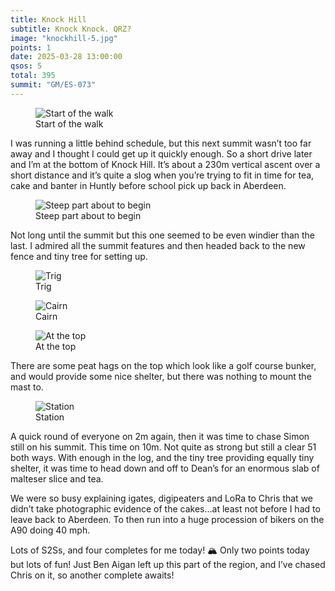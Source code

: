 ```yaml
---
title: Knock Hill
subtitle: Knock Knock. QRZ?
image: "knockhill-5.jpg"
points: 1
date: 2025-03-28 13:00:00
qsos: 5
total: 395
summit: "GM/ES-073"
---
```


![Start of the walk](knockhill-7.jpg)

I was running a little behind schedule, but this next summit wasn't too far away and I thought I could get up it quickly enough. So a short drive later and I’m at the bottom of Knock Hill. It’s about a 230m vertical ascent over a short distance and it’s quite a slog when you’re trying to fit in time for tea, cake and banter in Huntly before school pick up back in Aberdeen.

![Steep part about to begin](knockhill-6.jpg)

Not long until the summit but this one seemed to be even windier than the last. I admired all the summit features and then headed back to the new fence and tiny tree for setting up.

![Trig](knockhill-4.jpg)

![Cairn](knockhill-3.jpg)

![At the top](knockhill-5.jpg)

There are some peat hags on the top which look like a golf course bunker, and would provide some nice shelter, but there was nothing to mount the mast to.

![Station](knockhill-2.jpg)

A quick round of everyone on 2m again, then it was time to chase Simon still on his summit. This time on 10m. Not quite as strong but still a clear 51 both ways. With enough in the log, and the tiny tree providing equally tiny shelter, it was time to head down and off to Dean’s for an enormous slab of malteser slice and tea.

We were so busy explaining igates, digipeaters and LoRa to Chris that we didn’t take photographic evidence of the cakes…at least not before I had to leave back to Aberdeen. To then run into a huge procession of bikers on the A90 doing 40 mph.

Lots of S2Ss, and four completes for me today! 🏔️ Only two points today but lots of fun! Just Ben Aigan left up this part of the region, and I've chased Chris on it, so another complete awaits!
